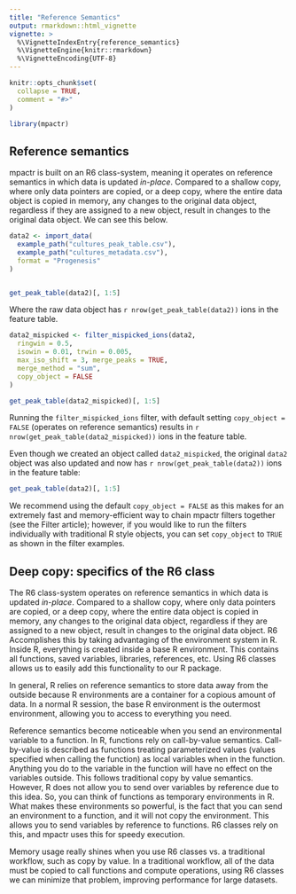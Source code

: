 ```yaml
---
title: "Reference Semantics"
output: rmarkdown::html_vignette
vignette: >
  %\VignetteIndexEntry{reference_semantics}
  %\VignetteEngine{knitr::rmarkdown}
  %\VignetteEncoding{UTF-8}
---
```


```r
knitr::opts_chunk$set(
  collapse = TRUE,
  comment = "#>"
)
```

```r
library(mpactr)
```

## Reference semantics

mpactr is built on an R6 class-system, meaning it operates on reference semantics in which data is updated *in-place*. Compared to a shallow copy, where only data pointers are copied, or a deep copy, where the entire data object is copied in memory, any changes to the original data object, regardless if they are assigned to a new object, result in changes to the original data object. We can see this below.

```r
data2 <- import_data(
  example_path("cultures_peak_table.csv"),
  example_path("cultures_metadata.csv"),
  format = "Progenesis"
)


get_peak_table(data2)[, 1:5]
```

Where the raw data object has `r nrow(get_peak_table(data2))` ions in the feature table. 

```r
data2_mispicked <- filter_mispicked_ions(data2,
  ringwin = 0.5,
  isowin = 0.01, trwin = 0.005,
  max_iso_shift = 3, merge_peaks = TRUE,
  merge_method = "sum",
  copy_object = FALSE
)

get_peak_table(data2_mispicked)[, 1:5]
```

Running the `filter_mispicked_ions` filter, with default setting `copy_object = FALSE` (operates on reference semantics) results in `r nrow(get_peak_table(data2_mispicked))` ions in the feature table.

Even though we created an object called `data2_mispicked`, the original `data2` object was also updated and now has `r nrow(get_peak_table(data2))` ions in the feature table:

```r
get_peak_table(data2)[, 1:5]
```

We recommend using the default `copy_object = FALSE` as this makes for an extremely fast and memory-efficient way to chain mpactr filters together (see the Filter article); however, if you would like to run the filters individually with traditional R style objects, you can set `copy_object` to `TRUE` as shown in the filter examples. 


## Deep copy: specifics of the R6 class

The R6 class-system operates on reference semantics in which data is updated *in-place*. Compared to a shallow copy, where only data pointers are copied, or a deep copy, where the entire data object is copied in memory, any changes to the original data object, regardless if they are assigned to a new object, result in changes to the original data object. R6 Accomplishes this by taking advantaging of the environment system in R. Inside R, everything is created inside a base R environment. This contains all functions, saved variables, libraries, references, etc. Using R6 classes allows us to easily add this functionality to our R package.

In general, R relies on reference semantics to store data away from the outside because R environments are a container for a copious amount of data. In a normal R session, the base R environment is the outermost environment, allowing you to access to everything you need. 

Reference semantics become noticeable when you send an environmental variable to a function. In R, functions rely on call-by-value semantics. Call-by-value is described as functions treating parameterized values (values specified when calling the function) as local variables when in the function. Anything you do to the variable in the function will have no effect on the variables outside. This follows traditional copy by value semantics. However, R does not allow you to send over variables by reference due to this idea. So, you can think of functions as temporary environments in R. What makes these environments so powerful, is the fact that you can send an environment to a function, and it will not copy the environment. This allows you to send variables by reference to functions. R6 classes rely on this, and mpactr uses this for speedy execution.

Memory usage really shines when you use R6 classes vs. a traditional workflow, such as copy by value. In a traditional workflow, all of the data must be copied to call functions and compute operations, using R6 classes we can minimize that problem, improving performance for large datasets.
